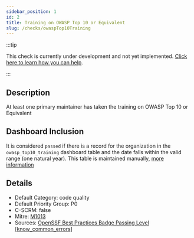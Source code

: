 ```yaml
---
sidebar_position: 1
id: 2
title: Training on OWASP Top 10 or Equivalent
slug: /checks/owaspTop10Training
---
```


<!-- BANNER:START -->
:::tip

This check is currently under development and not yet implemented. [Click here to learn how you can help](/contribute).

:::
<!-- BANNER:END -->

<!-- DESCRIPTION:START -->
## Description
At least one primary maintainer has taken the training on OWASP Top 10 or Equivalent
<!-- DESCRIPTION:END -->

## Dashboard Inclusion

It is considered `passed` if there is a record for the organization in the `owasp_top10_training` dashboard table and the date falls within the valid range (one natural year). This table is maintained manually, [more information](https://github.com/secure-dashboards/openjs-foundation-dashboard/issues/63)

<!-- DETAILS:START -->
## Details
- Default Category: code quality
- Default Priority Group: P0
- C-SCRM: false
- Mitre: [M1013](https://attack.mitre.org/mitigations/M1013/)
- Sources: [OpenSSF Best Practices Badge Passing Level [know_common_errors]](https://www.bestpractices.dev/en/criteria?details=true&rationale=true#0.know_common_errors)

<!-- DETAILS:END -->
